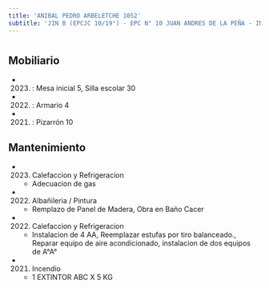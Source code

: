 ```yaml
---
title: 'ANIBAL PEDRO ARBELETCHE 1052'
subtitle: 'JIN B (EPCJC 10/19°) - EPC N° 10 JUAN ANDRES DE LA PEÑA - INST. DE ENSEÑANZA SUPERIOR EN LENGUAS VIVAS JUAN RAMÓN FERNÁNDEZ (ANEXO)'
---
```


#


## Mobiliario

*  (2023) : Mesa inicial 5, Silla escolar 30 

*  (2022) : Armario 4 

*  (2021) : Pizarrón 10 





## Mantenimiento

*  (2023) Calefaccion y Refrigeracion 
    + Adecuacion de gas

*  (2022) Albañileria / Pintura 
    + Remplazo de Panel de Madera, Obra en Baño Cacer

*  (2022) Calefaccion y Refrigeracion 
    + Instalacion de 4 AA, Reemplazar estufas por tiro balanceado., Reparar equipo de aire acondicionado, instalacion de dos equipos de A°A°

*  (2021) Incendio 
    + 1 EXTINTOR ABC X 5 KG



